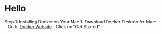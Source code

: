 # Hello 

Step 1: Installing Docker on Your Mac
1. Download Docker Desktop for Mac: 
   - Go to [Docker Website](https://www.docker.com/)
   - Click on "Get Started"
   - 